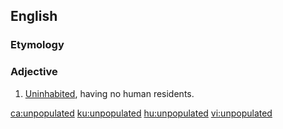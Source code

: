 ==English==

===Etymology===
{{prefix|en|un|populated}}

===Adjective===
{{en-adj}}

# [[uninhabited|Uninhabited]], having no human residents.

[[ca:unpopulated]]
[[ku:unpopulated]]
[[hu:unpopulated]]
[[vi:unpopulated]]